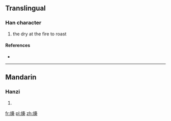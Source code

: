 ==Translingual==

===Han character===
{{Han char|rn=86|rad=火|as=14|sn=18|four=|canj=FYRD,XFYRD}}

# the dry at the fire to roast

====References====
* {{Han ref|kx=0685.270|dkj=19511|dj=1098.150|hdz=32243.120|uh=71FA|ud=29178}}

----

==Mandarin==

===Hanzi===
{{cmn-hanzi|pin=[[dào]] ([[dao4]]), [[kǎo]] ([[kao3]]), [[tāo]] ([[tao1]])|wg=tao<sup>4</sup>, k'ao<sup>3</sup>, t'ao<sup>1</sup>}}

# {{defn|lang=cmn|sort=火14}}

[[fr:燺]]
[[pl:燺]]
[[zh:燺]]